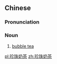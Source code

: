 ==Chinese==
{{zh-forms|type=22}}

===Pronunciation===
{{zh-pron
|m=zhēnzhū nǎichá
|c=zan1 zyu1 naai5 caa4
|mn=kh:chin-chu leng-tê
|w=1tsen tsr+3na zo
|cat=n
}}

===Noun===
{{zh-noun}}

# [[bubble tea]]

[[pl:珍珠奶茶]]
[[zh:珍珠奶茶]]